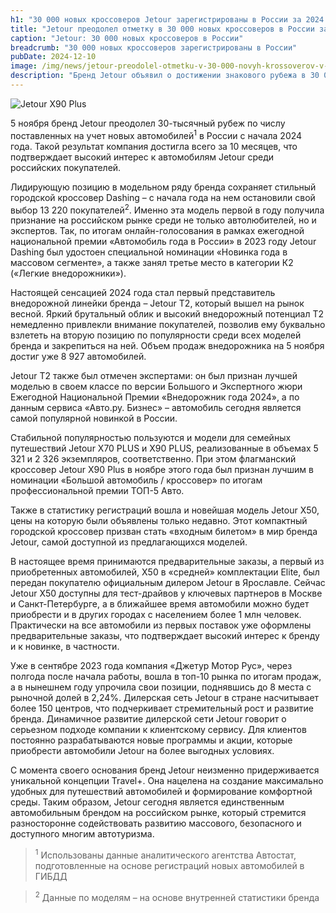 ```yaml
---
h1: "30 000 новых кроссоверов Jetour зарегистрированы в России за 2024 год"
title: "Jetour преодолел отметку в 30 000 новых кроссоверов в России за 2024 год"
caption: "Jetour: 30 000 новых кроссоверов в России"
breadcrumb: "30 000 новых кроссоверов зарегистрированы в России"
pubDate: 2024-12-10
image: /img/news/jetour-preodolel-otmetku-v-30-000-novyh-krossoverov-v-rossii-za-2024-god/thumb.webp
description: "Бренд Jetour объявил о достижении знакового рубежа в 30 000 поставленных на учет новых автомобилей в России с начала 2024 года. Узнайте о высоком интересе к кроссоверам Jetour среди российских покупателей."
---
```




<picture>
    <source media="(min-width: 1025px)" srcset="/img/news/jetour-preodolel-otmetku-v-30-000-novyh-krossoverov-v-rossii-za-2024-god/banner.webp" />
    <source media="(min-width: 320px)" srcset="/img/news/jetour-preodolel-otmetku-v-30-000-novyh-krossoverov-v-rossii-za-2024-god/thumb.webp" />
    <img src="/img/news/jetour-preodolel-otmetku-v-30-000-novyh-krossoverov-v-rossii-za-2024-god/banner.webp" class="mb-10" alt="Jetour X90 Plus" />
</picture>

5 ноября бренд Jetour преодолел 30-тысячный рубеж по числу поставленных на учет новых автомобилей<sup>1</sup> в России с начала 2024 года. Такой результат компания достигла всего за 10 месяцев, что подтверждает высокий интерес к автомобилям Jetour среди российских покупателей.

Лидирующую позицию в модельном ряду бренда сохраняет стильный городской кроссовер Dashing – с начала года на нем остановили свой выбор 13 220 покупателей<sup>2</sup>. Именно эта модель первой в году получила признание на российском рынке среди не только автолюбителей, но и экспертов. Так, по итогам онлайн-голосования в рамках ежегодной национальной премии «Автомобиль года в России» в 2023 году Jetour Dashing был удостоен специальной номинации «Новинка года в массовом сегменте», а также занял третье место в категории К2 («Легкие внедорожники»).

Настоящей сенсацией 2024 года стал первый представитель внедорожной линейки бренда – Jetour T2, который вышел на рынок весной. Яркий брутальный облик и высокий внедорожный потенциал Т2 немедленно привлекли внимание покупателей, позволив ему буквально взлететь на вторую позицию по популярности среди всех моделей бренда и закрепиться на ней. Объем продаж внедорожника на 5 ноября достиг уже 8 927 автомобилей.

Jetour T2 также был отмечен экспертами: он был признан лучшей моделью в своем классе по версии Большого и Экспертного жюри Ежегодной Национальной Премии «Внедорожник года 2024», а по данным сервиса «Авто.ру. Бизнес» – автомобиль сегодня является самой популярной новинкой в России.

Стабильной популярностью пользуются и модели для семейных путешествий Jetour X70 PLUS и X90 PLUS, реализованные в объемах 5 321 и 2 326 экземпляров, соответственно. При этом флагманский кроссовер Jetour X90 Plus в ноябре этого года был признан лучшим в номинации «Большой автомобиль / кроссовер» по итогам профессиональной премии ТОП-5 Авто. 

Также в статистику регистраций вошла и новейшая модель Jetour X50, цены на которую были объявлены только недавно. Этот компактный городской кроссовер призван стать «входным билетом» в мир бренда Jetour, самой доступной из предлагающихся моделей.

В настоящее время принимаются предварительные заказы, а первый из приобретенных автомобилей, X50 в «средней» комплектации Elite, был передан покупателю официальным дилером Jetour в Ярославле. Сейчас Jetour X50 доступны для тест-драйвов у ключевых партнеров в Москве и Санкт-Петербурге, а в ближайшее время автомобили можно будет приобрести и в других городах с населением более 1 млн человек. Практически на все автомобили из первых поставок уже оформлены предварительные заказы, что подтверждает высокий интерес к бренду и к новинке, в частности. 

Уже в сентябре 2023 года компания «Джетур Мотор Рус», через полгода после начала работы, вошла в топ-10 рынка по итогам продаж, а в нынешнем году упрочила свои позиции, поднявшись до 8 места с рыночной долей в 2,24%. Дилерская сеть Jetour в стране насчитывает более 150 центров, что подчеркивает стремительный рост и развитие бренда. Динамичное развитие дилерской сети Jetour говорит о серьезном подходе компании к клиентскому сервису. Для клиентов постоянно разрабатываются новые программы и акции, которые приобрести автомобили Jetour на более выгодных условиях. 

С момента своего основания бренд Jetour неизменно придерживается уникальной концепции Travel+. Она нацелена на создание максимально удобных для путешествий автомобилей и формирование комфортной среды. Таким образом, Jetour сегодня является единственным автомобильным брендом на российском рынке, который стремится разносторонне содействовать развитию массового, безопасного и доступного многим автотуризма.

<SpecialSalonsInfo dataFormName="Узнать подробнее. 30 000 новых кроссоверов зарегистрированы в России" />

> <sup>1</sup> Использованы данные аналитического агентства Автостат, подготовленные на основе регистраций новых автомобилей в ГИБДД

> <sup>2</sup> Данные по моделям – на основе внутренней статистики бренда
